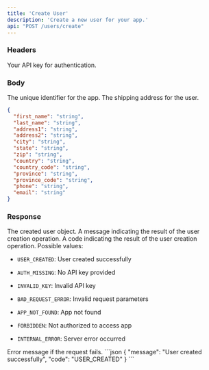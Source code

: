 ```yaml
---
title: 'Create User'
description: 'Create a new user for your app.'
api: "POST /users/create"
---
```


### Headers

<ParamField header="authorization" type="string" required>
  Your API key for authentication.
</ParamField>

### Body

<ParamField body="app_id" type="string" required>
  The unique identifier for the app.
</ParamField>

<ParamField body="shipping_address" type="object" required>
  The shipping address for the user.

  ```json
  {
    "first_name": "string", 
    "last_name": "string", 
    "address1": "string", 
    "address2": "string", 
    "city": "string", 
    "state": "string", 
    "zip": "string", 
    "country": "string", 
    "country_code": "string", 
    "province": "string", 
    "province_code": "string", 
    "phone": "string", 
    "email": "string" 
  }
  ```
</ParamField>

### Response

<ResponseField name="user" type="object">
  The created user object.
</ResponseField>

<ResponseField name="message" type="string">
  A message indicating the result of the user creation operation.
</ResponseField>

<ResponseField name="code" type="string">
  A code indicating the result of the user creation operation. Possible values:

  * `USER_CREATED`: User created successfully

  * `AUTH_MISSING`: No API key provided

  * `INVALID_KEY`: Invalid API key

  * `BAD_REQUEST_ERROR`: Invalid request parameters

  * `APP_NOT_FOUND`: App not found

  * `FORBIDDEN`: Not authorized to access app

  * `INTERNAL_ERROR`: Server error occurred
</ResponseField>

<ResponseField name="error" type="string">
  Error message if the request fails.
</ResponseField>

<ResponseExample>
  ```json
  {
    "message": "User created successfully",
    "code": "USER_CREATED"
  }
  ```
</ResponseExample>